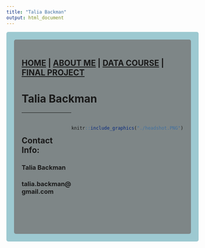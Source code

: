 ```yaml
---
title: "Talia Backman"
output: html_document
---
```



<style type="text/css">
.main-container {
  max-width: 1800px;
  margin-left: auto;
  margin-right: auto;
}
</style>

<style>
div.gray { background-color:#9dc9d1; border-radius: 5px; padding: 20px;}
</style>
<div class = "gray">



<style>
div.blue { background-color:#7e8687; border-radius: 5px; padding: 20px;}
</style>
<div class = "blue">

## [HOME](http://talia-backman.github.io/) | [ABOUT ME](http://talia-backman.github.io/) | [DATA COURSE](http://talia-backman.github.io/data_course) | [FINAL PROJECT](http://talia-backman.github.io/final_project)

# **Talia Backman**

<div style= "float:right;position: relative;top:20px">
```r
knitr::include_graphics("./headshot.PNG")
```

<br><br><br><br><br><br><br><br><br>
<br><br><br>

</div>

___

<br>

## **Contact Info:**

### Talia Backman<br>
### talia.backman@gmail.com
<br><br><br>

</div>